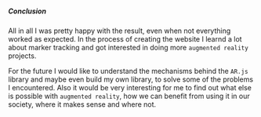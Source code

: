 <title>Augmented Reality | Portfolio</title>

##### Conclusion

All in all I was pretty happy with the result, even when not everything worked as expected.
In the process of creating the website I learnd a lot about marker tracking and got interested in doing
more `augmented reality` projects.

For the future I would like to understand the mechanisms behind the `AR.js` library and maybe even
build my own library, to solve some of the problems I encountered.
Also it would be very interesting for me to find out what else is possible with `augmented reality`,
how we can benefit from using it in our society, where it makes sense and where not.
